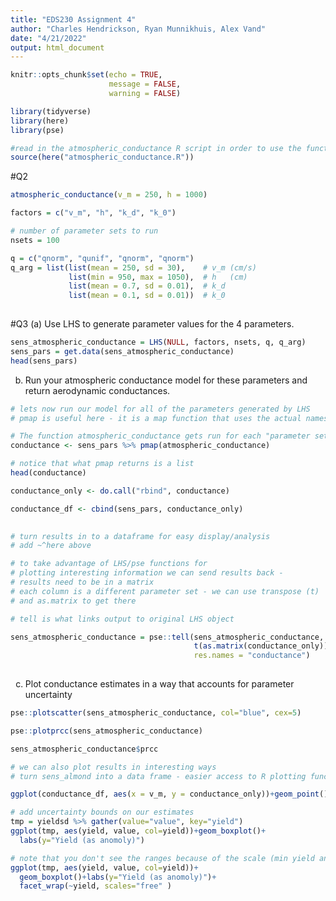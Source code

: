```yaml
---
title: "EDS230 Assignment 4"
author: "Charles Hendrickson, Ryan Munnikhuis, Alex Vand"
date: "4/21/2022"
output: html_document
---
```


```r
knitr::opts_chunk$set(echo = TRUE,
                      message = FALSE, 
                      warning = FALSE)

library(tidyverse)
library(here)
library(pse)

#read in the atmospheric_conductance R script in order to use the function in this RMD 
source(here("atmospheric_conductance.R"))
```



#Q2
```r
atmospheric_conductance(v_m = 250, h = 1000)
```


```r
factors = c("v_m", "h", "k_d", "k_0")
```

```r
# number of parameter sets to run
nsets = 100
```

```r
q = c("qnorm", "qunif", "qnorm", "qnorm")
q_arg = list(list(mean = 250, sd = 30),    # v_m (cm/s)
             list(min = 950, max = 1050),  # h   (cm)
             list(mean = 0.7, sd = 0.01),  # k_d
             list(mean = 0.1, sd = 0.01))  # k_0
             
```


#Q3
(a) Use LHS to generate parameter values for the 4 parameters.

```r
sens_atmospheric_conductance = LHS(NULL, factors, nsets, q, q_arg)
sens_pars = get.data(sens_atmospheric_conductance)
head(sens_pars)
```

(b) Run your atmospheric conductance model for these parameters and return aerodynamic conductances.

```r
# lets now run our model for all of the parameters generated by LHS
# pmap is useful here - it is a map function that uses the actual names of input parameters

# The function atmospheric_conductance gets run for each "parameter set" in sens_par
conductance <- sens_pars %>% pmap(atmospheric_conductance)

# notice that what pmap returns is a list 
head(conductance)

conductance_only <- do.call("rbind", conductance)

conductance_df <- cbind(sens_pars, conductance_only)
  
```


```r
# turn results in to a dataframe for easy display/analysis
# add ~^here above

# to take advantage of LHS/pse functions for 
# plotting interesting information we can send results back - 
# results need to be in a matrix
# each column is a different parameter set - we can use transpose (t)
# and as.matrix to get there

# tell is what links output to original LHS object

sens_atmospheric_conductance = pse::tell(sens_atmospheric_conductance,
                                         t(as.matrix(conductance_only)),
                                         res.names = "conductance")
                                              
```



(c) Plot conductance estimates in a way that accounts for parameter uncertainty
```r
pse::plotscatter(sens_atmospheric_conductance, col="blue", cex=5)
```

```r
pse::plotprcc(sens_atmospheric_conductance)
```

```r
sens_atmospheric_conductance$prcc
```


```r
# we can also plot results in interesting ways
# turn sens_almond into a data frame - easier access to R plotting functions

ggplot(conductance_df, aes(x = v_m, y = conductance_only))+geom_point()
```



```r
# add uncertainty bounds on our estimates
tmp = yieldsd %>% gather(value="value", key="yield")
ggplot(tmp, aes(yield, value, col=yield))+geom_boxplot()+
  labs(y="Yield (as anomoly)")
```



```r
# note that you don't see the ranges because of the scale (min yield anomoly much smaller than max) - here's a more informative way to graph
ggplot(tmp, aes(yield, value, col=yield))+
  geom_boxplot()+labs(y="Yield (as anomoly)")+
  facet_wrap(~yield, scales="free" )
```








